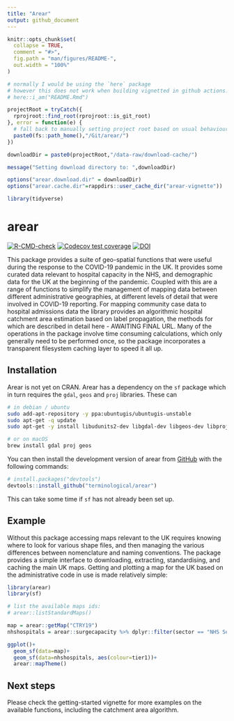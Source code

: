 ```yaml
---
title: "Arear"
output: github_document
---
```


<!-- README.md is generated from README.Rmd. Please edit that file -->

```r
knitr::opts_chunk$set(
  collapse = TRUE,
  comment = "#>",
  fig.path = "man/figures/README-",
  out.width = "100%"
)

# normally I would be using the `here` package
# however this does not work when building vignetted in github actions. Something to do with R-CMD-check moving the vignettes out of the source tree.
# here::i_am("README.Rmd")

projectRoot = tryCatch({
  rprojroot::find_root(rprojroot::is_git_root)
}, error = function(e) {
  # fall back to manually setting project root based on usual behaviour.
  paste0(fs::path_home(),"/Git/arear/")
})

downloadDir = paste0(projectRoot,"/data-raw/download-cache/")

message("Setting download directory to: ",downloadDir)

options("arear.download.dir" = downloadDir)
options("arear.cache.dir"=rappdirs::user_cache_dir("arear-vignette"))

library(tidyverse)
```

# arear

<!-- badges: start -->
[![R-CMD-check](https://github.com/terminological/arear/workflows/R-CMD-check/badge.svg)](https://github.com/terminological/arear/actions)
[![Codecov test coverage](https://codecov.io/gh/terminological/arear/branch/main/graph/badge.svg)](https://codecov.io/gh/terminological/arear?branch=main)
[![DOI](https://zenodo.org/badge/340773310.svg)](https://zenodo.org/badge/latestdoi/340773310)
<!-- badges: end -->

This package provides a suite of geo-spatial functions that were useful during the response to the COVID-19 pandemic in the UK. It provides some curated data relevant to hospital capacity in the NHS, and demographic data for the UK at the beginning of the pandemic. Coupled with this are a range of functions to simplify the management of mapping data between different administrative geographies, at different levels of detail that were involved in COVID-19 reporting. For mapping community case data to hospital admissions data the library provides an algorithmic hospital catchment area estimation based on label propagation, the methods for which are described in detail here - AWAITING FINAL URL. Many of the operations in the package involve time consuming calculations, which only generally need to be performed once, so the package incorporates a transparent filesystem caching layer to speed it all up.

## Installation

Arear is not yet on CRAN. Arear has a dependency on the `sf` package which in turn requires the `gdal`, `geos` and `proj` libraries. These can 

```BASH
# in debian / ubuntu
sudo add-apt-repository -y ppa:ubuntugis/ubuntugis-unstable
sudo apt-get -q update
sudo apt-get -y install libudunits2-dev libgdal-dev libgeos-dev libproj-dev

# or on macOS
brew install gdal proj geos
```

You can then install the development version of arear from [GitHub](https://github.com/terminological/arear) with the following commands:

```R
# install.packages("devtools")
devtools::install_github("terminological/arear")
```

This can take some time if `sf` has not already been set up.

## Example

Without this package accessing maps relevant to the UK requires knowing where to look for various shape files, and then managing the various differences between nomenclature and naming conventions. The package provides a simple interface to downloading, extracting, standardising, and caching the main UK maps. Getting and plotting a map for the UK based on the administrative code in use is made relatively simple:

```r

library(arear)
library(sf)

# list the available maps ids:
# arear::listStandardMaps()

map = arear::getMap("CTRY19")
nhshospitals = arear::surgecapacity %>% dplyr::filter(sector == "NHS Sector")

ggplot()+
  geom_sf(data=map)+
  geom_sf(data=nhshospitals, aes(colour=tier1))+
  arear::mapTheme()
```

## Next steps

Please check the getting-started vignette for more examples on the available functions, including the catchment area algorithm.

